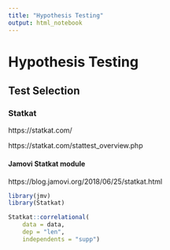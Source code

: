 ```yaml
---
title: "Hypothesis Testing"
output: html_notebook
---
```


# Hypothesis Testing

## Test Selection

### Statkat

https://statkat.com/

https://statkat.com/stattest_overview.php


#### Jamovi Statkat module

https://blog.jamovi.org/2018/06/25/statkat.html

```r
library(jmv)
library(Statkat)
```

```r

Statkat::correlational(
    data = data,
    dep = "len",
    independents = "supp")
```

